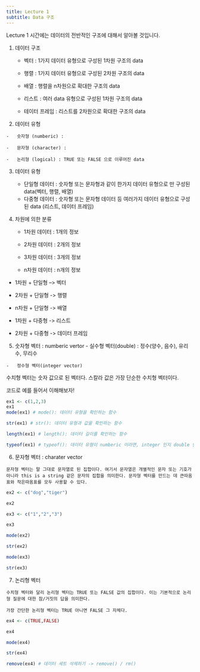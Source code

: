 ```yaml
---
title: Lecture 1 
subtitle: Data 구조
---
```


Lecture 1 시간에는 데이터의 전반적인 구조에 대해서 알아볼 것입니다.

1.  데이터 구조

    -   벡터 : 1가지 데이터 유형으로 구성된 1차원 구조의 data

    -   행렬 : 1가지 데이터 유형으로 구성된 2차원 구조의 data

    -   배열 : 행렬을 n차원으로 확대한 구조의 data

    -   리스트 : 여러 data 유형으로 구성된 1차원 구조의 data

    -   테이터 프레임 : 리스트를 2차원으로 확대한 구조의 data

2.  데이터 유형

<!-- -->

    -   숫자형 (numberic) :

    -   문자형 (character) :

    -   논리형 (logical) : TRUE 또는 FALSE 으로 이루어진 data

3.  데이터 유형

    -   단일형 데이터 : 숫자형 또는 문자형과 같이 한가지 데이터 유형으로 만 구성된 data(벡터, 행렬, 배열)

    <!-- -->

    -   다중형 데이터 : 숫자형 또는 문자형 데이터 등 여러가지 데이터 유형으로 구성된 data (리스트, 데이터 프레임)

4.  차원에 의한 분류

    -   1차원 데이터 : 1개의 정보

    -   2차원 데이터 : 2개의 정보

    -   3차원 데이터 : 3개의 정보

    -   n차원 데이터 : n개의 정보

-   1차원 + 단일형 --\> 벡터

-   2차원 + 단일형 -\> 행렬

-   n차원 + 단일형 -\> 배열

-   1차원 + 다중형 -\> 리스트

-   2차원 + 다중형 -\> 데이터 프레임

5.  숫자형 벡터 : numberic vertor - 실수형 벡터(double) : 정수(양수, 음수), 유리수, 무리수

<!-- -->

    -   정수형 벡터(integer vector)

수치형 벡터는 숫자 값으로 된 벡터다. 스칼라 값은 가장 단순한 수치형 벡터이다.

코드로 예를 들어서 이해해보자!

```r
ex1 <- c(1,2,3)
ex1
mode(ex1) # mode(): 데이터 유형을 확인하는 함수 

str(ex1) # str(): 데이터 유형과 값을 확인하는 함수 

length(ex1) # length(): 데이터 길이를 확인하는 함수 

typeof(ex1) # typeof(): 데이터 유형이 numberic 이라면, integer 인지 double 인지 알려주는 함수/ 즉, mode()함수보다 더 구체적으로 데이터의 유형을 알려주는 함수라고 할 수 있다.  


```

6.  문자형 벡터 : charater vector

<!-- -->

    문자형 벡터는 말 그대로 문자열로 된 집합이다. 여기서 문자열은 개별적인 문자 또는 기호가 아니라 this is a string 같은 문자의 집합을 의미한다. 문자형 벡터를 만드는 데 큰따옴표와 작은따옴표를 모두 사용할 수 있다.

```r
ex2 <- c("dog","tiger")

ex2

ex3 <- c("1","2","3")

ex3

mode(ex2) 

str(ex2)

mode(ex3)

str(ex3)

```

7.  논리형 벡터

<!-- -->

    수치형 벡터와 달리 논리형 벡터는 TRUE 또는 FALSE 값의 집합이다. 이는 기본적으로 논리형 질문에 대한 참/거짓의 답을 의미한다.

    가장 간단한 논리형 벡터는 TRUE 아니면 FALSE 그 자체다.

```r
ex4 <- c(TRUE,FALSE) 

ex4

mode(ex4)

str(ex4)

remove(ex4) # 데이터 세트 삭제하기 -> remove() / rm()
```
